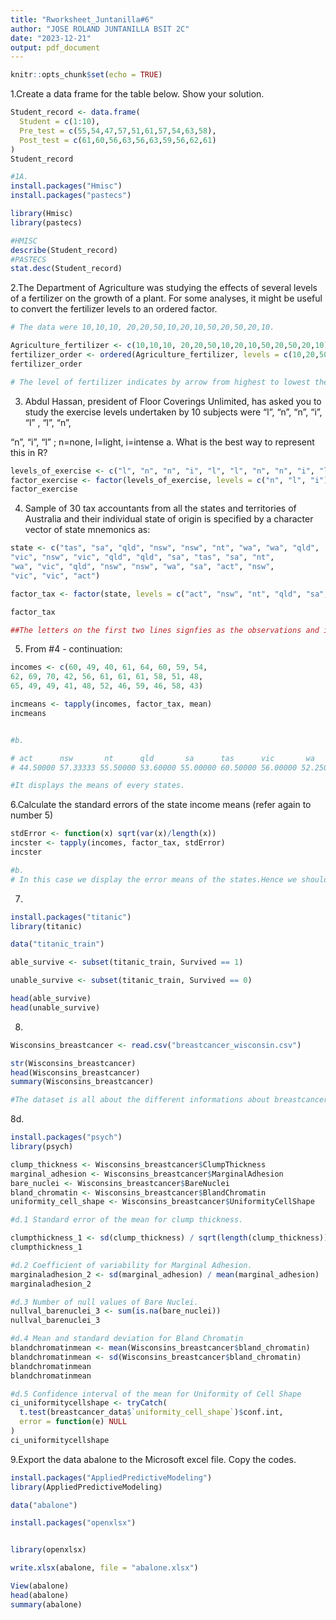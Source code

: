 ```yaml
---
title: "Rworksheet_Juntanilla#6"
author: "JOSE ROLAND JUNTANILLA BSIT 2C"
date: "2023-12-21"
output: pdf_document
---
```


```r
knitr::opts_chunk$set(echo = TRUE)
```

1.Create a data frame for the table below. Show your solution.
```r

Student_record <- data.frame(
  Student = c(1:10),
  Pre_test = c(55,54,47,57,51,61,57,54,63,58),
  Post_test = c(61,60,56,63,56,63,59,56,62,61)
)
Student_record
```

```r
#1A.
install.packages("Hmisc")
install.packages("pastecs")

library(Hmisc)
library(pastecs)

#HMISC
describe(Student_record)
#PASTECS
stat.desc(Student_record)
```
2.The Department of Agriculture was studying the effects of several levels of a fertilizer on the growth of a plant. For some analyses, it might be useful to convert the fertilizer levels to an ordered factor.

```r

# The data were 10,10,10, 20,20,50,10,20,10,50,20,50,20,10.

Agriculture_fertilizer <- c(10,10,10, 20,20,50,10,20,10,50,20,50,20,10)
fertilizer_order <- ordered(Agriculture_fertilizer, levels = c(10,20,50))
fertilizer_order

# The level of fertilizer indicates by arrow from highest to lowest the arrow it came back from 50 to 10.
```

3. Abdul Hassan, president of Floor Coverings Unlimited, has asked you to study the exercise levels undertaken by 10 subjects were “l”, “n”, “n”, “i”, “l” , “l”, “n”,

“n”, “i”, “l” ; n=none, l=light, i=intense
a. What is the best way to represent this in R?
```r
levels_of_exercise <- c("l", "n", "n", "i", "l", "l", "n", "n", "i", "l")
factor_exercise <- factor(levels_of_exercise, levels = c("n", "l", "i"))
factor_exercise
```

4. Sample of 30 tax accountants from all the states and territories of Australia and their
individual state of origin is specified by a character vector of state mnemonics as:
```r
state <- c("tas", "sa", "qld", "nsw", "nsw", "nt", "wa", "wa", "qld",
"vic", "nsw", "vic", "qld", "qld", "sa", "tas", "sa", "nt",
"wa", "vic", "qld", "nsw", "nsw", "wa", "sa", "act", "nsw",
"vic", "vic", "act")

factor_tax <- factor(state, levels = c("act", "nsw", "nt", "qld", "sa", "tas", "vic", "wa"))

factor_tax

##The letters on the first two lines signfies as the observations and in the third line it shows the known regions in australia with high taxes.

```

5. From #4 - continuation:
```r
incomes <- c(60, 49, 40, 61, 64, 60, 59, 54,
62, 69, 70, 42, 56, 61, 61, 61, 58, 51, 48,
65, 49, 49, 41, 48, 52, 46, 59, 46, 58, 43)

incmeans <- tapply(incomes, factor_tax, mean)
incmeans


#b. 

# act      nsw       nt      qld       sa      tas      vic       wa 
# 44.50000 57.33333 55.50000 53.60000 55.00000 60.50000 56.00000 52.25000

#It displays the means of every states.
```

6.Calculate the standard errors of the state income means (refer again to number 5)

```r
stdError <- function(x) sqrt(var(x)/length(x))
incster <- tapply(incomes, factor_tax, stdError)
incster

#b. 
# In this case we display the error means of the states.Hence we should say that the lower standard errors indicate more precise estimates, while higher standard errors suggest greater variability in the estimates. 
```


7.
```r
install.packages("titanic")
library(titanic)

data("titanic_train")

able_survive <- subset(titanic_train, Survived == 1)

unable_survive <- subset(titanic_train, Survived == 0)

head(able_survive)
head(unable_survive)

```

8.
```r
Wisconsins_breastcancer <- read.csv("breastcancer_wisconsin.csv")

str(Wisconsins_breastcancer)
head(Wisconsins_breastcancer)
summary(Wisconsins_breastcancer)

#The dataset is all about the different informations about breastcancer.

```
8d.
```r
install.packages("psych")
library(psych)

clump_thickness <- Wisconsins_breastcancer$ClumpThickness
marginal_adhesion <- Wisconsins_breastcancer$MarginalAdhesion
bare_nuclei <- Wisconsins_breastcancer$BareNuclei
bland_chromatin <- Wisconsins_breastcancer$BlandChromatin
uniformity_cell_shape <- Wisconsins_breastcancer$UniformityCellShape

#d.1 Standard error of the mean for clump thickness.

clumpthickness_1 <- sd(clump_thickness) / sqrt(length(clump_thickness))
clumpthickness_1

#d.2 Coefficient of variability for Marginal Adhesion.
marginaladhesion_2 <- sd(marginal_adhesion) / mean(marginal_adhesion)
marginaladhesion_2

#d.3 Number of null values of Bare Nuclei.
nullval_barenuclei_3 <- sum(is.na(bare_nuclei))
nullval_barenuclei_3

#d.4 Mean and standard deviation for Bland Chromatin
blandchromatinmean <- mean(Wisconsins_breastcancer$bland_chromatin)
blandchromatinmean <- sd(Wisconsins_breastcancer$bland_chromatin)
blandchromatinmean
blandchromatinmean

#d.5 Confidence interval of the mean for Uniformity of Cell Shape
ci_uniformitycellshape <- tryCatch(
  t.test(breastcancer_data$`uniformity_cell_shape`)$conf.int,
  error = function(e) NULL
)
ci_uniformitycellshape
```

9.Export the data abalone to the Microsoft excel file. Copy the codes.
```r
install.packages("AppliedPredictiveModeling")
library(AppliedPredictiveModeling)

data("abalone")

install.packages("openxlsx")


library(openxlsx)

write.xlsx(abalone, file = "abalone.xlsx")

View(abalone)
head(abalone)
summary(abalone)

```